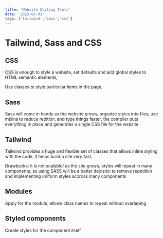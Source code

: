 ```yaml
---
title: 'Website Styling Tools'
date: '2023-05-03'
tags: ['tailwind','sass','css']
---
```


# Tailwind, Sass and CSS 

## CSS

CSS is enough to style a website, set defaults and add global styles to HTML semantic elements, 

Use classes to style particular items in the page, 

## Sass

Sass will come in handy as the website grows, organize styles into files, use mixins to reduce repition, and type things faster, the compiler puts everything in place and generates a single CSS file for the website

## Tailwind

Tailwind provides a huge and flexible set of classes that allows inline styling with the code, it helps build a site very fast.

Drawbacks: it is not scalable! as the site grows, styles will repeat in many components, so using SASS will be a better decision to remove repetition and implementing uniform styles accross many components

## Modules

Apply for the module, allows class names to repeat without overlaping

## Styled components

Create styles for the component itself